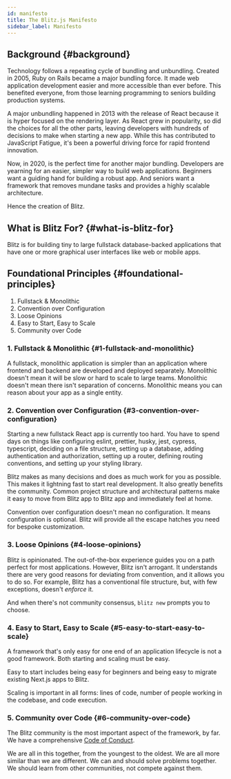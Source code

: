 ```yaml
---
id: manifesto
title: The Blitz.js Manifesto
sidebar_label: Manifesto
---
```


<!--alex disable easy-->

## Background {#background}

Technology follows a repeating cycle of bundling and unbundling. Created
in 2005, Ruby on Rails became a major bundling force. It made web
application development easier and more accessible than ever before. This
benefited everyone, from those learning programming to seniors building
production systems.

A major unbundling happened in 2013 with the release of React because it
is hyper focused on the rendering layer. As React grew in popularity, so
did the choices for all the other parts, leaving developers with hundreds
of decisions to make when starting a new app. While this has contributed
to JavaScript Fatigue, it's been a powerful driving force for rapid
frontend innovation.

Now, in 2020, is the perfect time for another major bundling. Developers
are yearning for an easier, simpler way to build web applications.
Beginners want a guiding hand for building a robust app. And seniors want
a framework that removes mundane tasks and provides a highly scalable
architecture.

Hence the creation of Blitz.

## What is Blitz For? {#what-is-blitz-for}

Blitz is for building tiny to large fullstack database-backed applications
that have one or more graphical user interfaces like web or mobile apps.

## Foundational Principles {#foundational-principles}

1. Fullstack & Monolithic
2. Convention over Configuration
3. Loose Opinions
4. Easy to Start, Easy to Scale
5. Community over Code

### 1. Fullstack & Monolithic {#1-fullstack-and-monolithic}

A fullstack, monolithic application is simpler than an application where
frontend and backend are developed and deployed separately. Monolithic
doesn't mean it will be slow or hard to scale to large teams. Monolithic
doesn't mean there isn't separation of concerns. Monolithic means you can
reason about your app as a single entity.

### 2. Convention over Configuration {#3-convention-over-configuration}

Starting a new fullstack React app is currently too hard. You have to
spend days on things like configuring eslint, prettier, husky, jest,
cypress, typescript, deciding on a file structure, setting up a database,
adding authentication and authorization, setting up a router, defining
routing conventions, and setting up your styling library.

Blitz makes as many decisions and does as much work for you as possible.
This makes it lightning fast to start real development. It also greatly
benefits the community. Common project structure and architectural
patterns make it easy to move from Blitz app to Blitz app and immediately
feel at home.

Convention over configuration doesn't mean no configuration. It means
configuration is optional. Blitz will provide all the escape hatches you
need for bespoke customization.

### 3. Loose Opinions {#4-loose-opinions}

Blitz is opinionated. The out-of-the-box experience guides you on a path
perfect for most applications. However, Blitz isn't arrogant. It
understands there are very good reasons for deviating from convention, and
it allows you to do so. For example, Blitz has a conventional file
structure, but, with few exceptions, doesn't _enforce_ it.

And when there's not community consensus, `blitz new` prompts you to
choose.

### 4. Easy to Start, Easy to Scale {#5-easy-to-start-easy-to-scale}

A framework that's only easy for one end of an application lifecycle is
not a good framework. Both starting and scaling must be easy.

Easy to start includes being easy for beginners and being easy to migrate
existing Next.js apps to Blitz.

Scaling is important in all forms: lines of code, number of people working
in the codebase, and code execution.

### 5. Community over Code {#6-community-over-code}

The Blitz community is the most important aspect of the framework, by far.
We have a comprehensive [Code of Conduct](./code-of-conduct).

We are all in this together, from the youngest to the oldest. We are all
more similar than we are different. We can and should solve problems
together. We should learn from other communities, not compete against
them.
